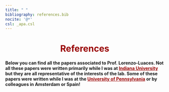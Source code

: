 ```yaml
---
title: " "
bibliography: references.bib  
nocite: '@*'
csl: _apa.csl
---
```



<style>
  .nav-pills>li>a:hover, 
  .nav-pills>li>a:focus, 
  .nav-pills>li.active>a,     
  .nav-pills>li.active>a:hover, 
  .nav-pills>li.active>a:focus{
     background-color: #990000;
     }

a:link {
  color: #990000;
}

a:visited {
  color: #BD0000;
}

a:hover {
  color: #A7A9AB;
}

a:active {
  color: #990000;
}
</style>

<center>
<h1 style="color:#990000">**References**</h1>
</center>

<h4>

Below you can find all the papers associated to Prof. Lorenzo-Luaces. Not all these papers were written primarily while I was at [**Indiana University**](https://www.indiana.edu/) but they are all representative of the interests of the lab. Some of these papers were written while I was at the [**University of Pennsylvania**](https://psychology.sas.upenn.edu/training-programs/clinical-training-program) or by colleagues in Amsterdam or Spain!


</h4>

<br>
